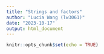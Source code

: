 ```yaml
---
title: "Strings and factors"
author: "Lucia Wang (lw3061)"
date: "2023-10-17"
output: html_document
---
```


```r
knitr::opts_chunk$set(echo = TRUE)
```

